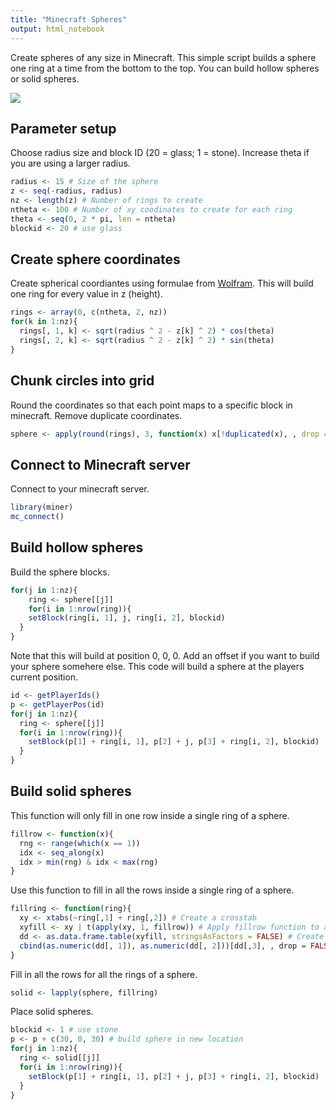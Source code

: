 ```yaml
---
title: "Minecraft Spheres"
output: html_notebook
---
```


Create spheres of any size in Minecraft. This simple script builds a sphere one ring at a time from the bottom to the top. You can build hollow spheres or solid spheres.

![](figure/minecraft-spheres.png)

## Parameter setup

Choose radius size and block ID (20 = glass; 1 = stone). Increase theta if you are using a larger radius.

```r
radius <- 15 # Size of the sphere
z <- seq(-radius, radius)
nz <- length(z) # Number of rings to create
ntheta <- 100 # Number of xy coodinates to create for each ring
theta <- seq(0, 2 * pi, len = ntheta)
blockid <- 20 # use glass
```

## Create sphere coordinates

Create spherical coordiantes using formulae from [Wolfram](http://mathworld.wolfram.com/Sphere.html). This will build one ring for every value in z (height).

```r
rings <- array(0, c(ntheta, 2, nz))
for(k in 1:nz){
  rings[, 1, k] <- sqrt(radius ^ 2 - z[k] ^ 2) * cos(theta)
  rings[, 2, k] <- sqrt(radius ^ 2 - z[k] ^ 2) * sin(theta)
}
```

## Chunk circles into grid

Round the coordinates so that each point maps to a specific block in minecraft. Remove duplicate coordinates.

```r
sphere <- apply(round(rings), 3, function(x) x[!duplicated(x), , drop = FALSE])
```

## Connect to Minecraft server

Connect to your minecraft server.

```r
library(miner)
mc_connect()
```

## Build hollow spheres

Build the sphere blocks.

```r
for(j in 1:nz){
    ring <- sphere[[j]]
    for(i in 1:nrow(ring)){
    setBlock(ring[i, 1], j, ring[i, 2], blockid)
  }
}
```

Note that this will build at position 0, 0, 0. Add an offset if you want to build your sphere somehere else. This code will build a sphere at the players current position.

```r
id <- getPlayerIds()
p <- getPlayerPos(id)
for(j in 1:nz){
  ring <- sphere[[j]]
  for(i in 1:nrow(ring)){
    setBlock(p[1] + ring[i, 1], p[2] + j, p[3] + ring[i, 2], blockid)
  }
}
```

## Build solid spheres

This function will only fill in one row inside a single ring of a sphere.

```r
fillrow <- function(x){
  rng <- range(which(x == 1))
  idx <- seq_along(x)
  idx > min(rng) & idx < max(rng)
}
```

Use this function to fill in all the rows inside a single ring of a sphere.

```r
fillring <- function(ring){
  xy <- xtabs(~ring[,1] + ring[,2]) # Create a crosstab
  xyfill <- xy | t(apply(xy, 1, fillrow)) # Apply fillrow function to all rows
  dd <- as.data.frame.table(xyfill, stringsAsFactors = FALSE) # Create dataframe
  cbind(as.numeric(dd[, 1]), as.numeric(dd[, 2]))[dd[,3], , drop = FALSE]
}
```

Fill in all the rows for all the rings of a sphere.

```r
solid <- lapply(sphere, fillring)
```

Place solid spheres.

```r
blockid <- 1 # use stone
p <- p + c(30, 0, 30) # build sphere in new location
for(j in 1:nz){
  ring <- solid[[j]]
  for(i in 1:nrow(ring)){
    setBlock(p[1] + ring[i, 1], p[2] + j, p[3] + ring[i, 2], blockid)
  }
}
```

